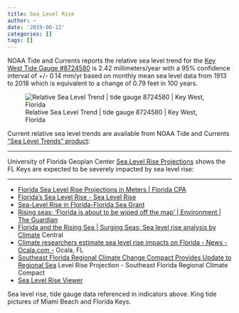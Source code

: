 ```yaml
---
title: Sea Level Rise
author: ~
date: '2019-06-12'
categories: []
tags: []
---
```


NOAA Tide and Currents reports the relative sea level trend for the [Key West Tide Gauge #8724580](https://tidesandcurrents.noaa.gov/sltrends/sltrends_station.shtml?id=8724580) is 2.42 millimeters/year with a 95% confidence interval of +/- 0.14 mm/yr based on monthly mean sea level data from 1913 to 2018 which is equivalent to a change of 0.79 feet in 100 years.

![Relative Sea Level Trend | tide gauge 8724580 | Key West, Florida](https://tidesandcurrents.noaa.gov/sltrends/plots/8724580_meantrend.png)

Current relative sea level trends are available from NOAA Tide and Currents ["Sea Level Trends" product](https://tidesandcurrents.noaa.gov/sltrends/sltrends.html):

---------------------------------------------------------------------------

University of Florida Geoplan Center [Sea Level Rise Projections ](https://flcpa.databasin.org/datasets/dd54d301894f4322a7a30832572c4a7e) shows the FL Keys are expected to be severely impacted by sea level rise:

<!--
# TODO: fix ESRI map
{{< esri_map
    lat="24.8" lon="-81" zoom="8"
    basemap="Gray"
    feature_url="https://www.sciencebase.gov/arcgis/rest/services/Catalog/564c8ab3e4b0ebfbef0d34b8/MapServer/"
>}}
-->

---------------------------------------------------------------------------

* [Florida Sea Level Rise Projections in Meters | Florida CPA](https://flcpa.databasin.org/datasets/dd54d301894f4322a7a30832572c4a7e)
* [Florida's Sea Level Rise - Sea Level Rise](https://sealevelrise.org/states/florida/)
* [Sea-Level Rise in Florida-Florida Sea Grant]( https://www.flseagrant.org/climate-change/sea-level-rise/ )
* [Rising seas: 'Florida is about to be wiped off the map' | Environment | The Guardian]( https://www.theguardian.com/environment/2018/jun/26/rising-seas-florida-climate-change-elizabeth-rush )
* [Florida and the Rising Sea | Surging Seas: Sea level rise analysis by Climate]( http://sealevel.climatecentral.org/news/floria-and-the-rising-sea ) Central
* [Climate researchers estimate sea level rise impacts on Florida - News - Ocala.com -](  https://www.ocala.com/news/20180513/climate-researchers-estimate-sea-level-rise-impacts-on-florida) Ocala, FL
* [Southeast Florida Regional Climate Change Compact Provides Update to Regional Sea](http://southeastfloridaclimatecompact.org/news/southeast-florida-regional-climate-change-compact-provides-update-to-regional-sea-level-rise-projection/ ) Level Rise Projection - Southeast Florida Regional Climate Compact
* [Sea Level Rise Viewer]( https://coast.noaa.gov/digitalcoast/tools/slr.html )

Sea level rise, tide gauge data referenced in indicators above. King tide pictures of Miami Beach and Florida Keys.

<!--
TODO: USFWS salt water intrusion study in Big Pine
-->
